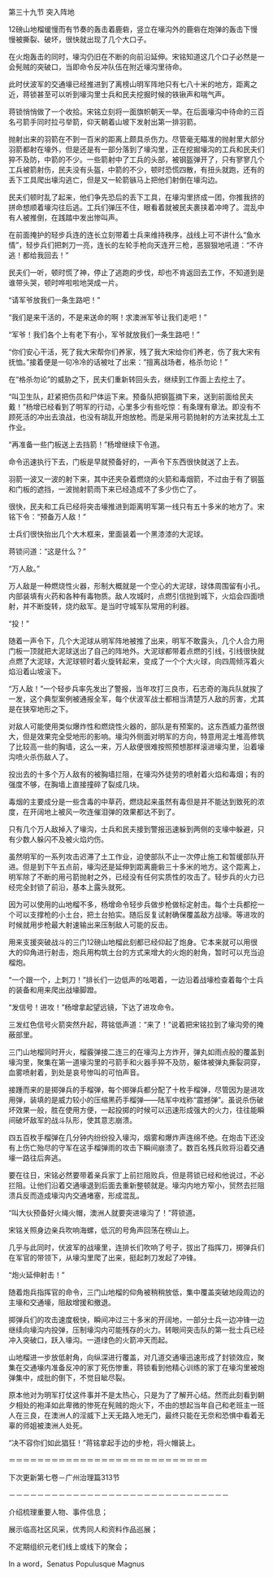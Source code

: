 

第三十九节 突入阵地

12磅山地榴缓慢而有节奏的轰击着鹿砦，竖立在壕沟外的鹿砦在炮弹的轰击下慢慢被撕裂、破坏，很快就出现了几个大口子。

在火炮轰击的同时，壕沟仍旧在不断的向前沿延伸。宋铭知道这几个口子必然是一会髡贼的突破口，当即命令反冲队伍在附近壕沟里待命。

此时伏波军的交通壕已经推进到了离榜山明军阵地只有七八十米的地方，距离之近，蒋锁甚至可以听到壕沟里士兵和民夫挖掘时候的铁锹声和喘气声。

蒋锁悄悄做了一个收拾。宋铭立刻将一面旗帜朝天一举。在后面壕沟中待命的三百名弓箭手同时拉弓举箭，仰天朝着山坡下发射出第一排羽箭。

抛射出来的羽箭在不到一百米的距离上颇具杀伤力。尽管毫无瞄准的抛射里大部分羽箭都射在壕外，但是还是有一部分落到了壕沟里，正在挖掘壕沟的工兵和民夫们猝不及防，中箭的不少。一些箭射中了工兵的头部，被钢盔弹开了，只有寥寥几个工兵被箭射伤，民夫没有头盔，中箭的不少，顿时恐慌四散，有扭头就跑，还有的丢下工具爬出壕沟逃亡，但是又一轮箭镞马上把他们射倒在壕沟边。

民夫们顿时乱了起来，他们争先恐后的丢下工具，在壕沟里挤成一团，你推我挤的拼命想顺着壕沟往后逃。工兵们弹压不住，眼看着就被民夫裹挟着冲垮了。混乱中有人被推倒，在践踏中发出惨叫声。

在前面掩护的轻步兵连的连长立刻带着士兵来维持秩序，战线上可不讲什么“鱼水情”，轻步兵们把刺刀一亮，连长的左轮手枪向天连开三枪，恶狠狠地吼道：“不许逃！都给我回去！”

民夫们一听，顿时慌了神，停止了逃跑的步伐，却也不肯返回去工作，不知道到是谁带头哭，顿时哗啦啦地哭成一片。

“请军爷放我们一条生路吧！”

“我们是来干活的，不是来送命的啊！求澳洲军爷让我们走吧！”

“军爷！我们各个上有老下有小，军爷就放我们一条生路吧！”

“你们安心干活，死了我大宋帮你们养家，残了我大宋给你们养老，伤了我大宋有抚恤。”接着便是一句冷冷的话被吐了出来：“擅离战场者，格杀勿论！”

在“格杀勿论”的威胁之下，民夫们重新转回头去，继续到工作面上去挖土了。

“叫卫生队，赶紧把伤员和尸体运下来。预备队把钢盔摘下来，送到前面给民夫戴！”杨增已经看到了明军的行动，心里多少有些吃惊：有条理有章法。即没有不顾死活的冲出去浪战，也没有胡乱开炮放枪。而是采用弓箭抛射的方法来扰乱土工作业。

“再准备一些门板送上去挡箭！”杨增继续下令道。

命令迅速执行下去，门板是早就预备好的，一声令下东西很快就送了上去。

羽箭一波又一波的射下来，其中还夹杂着燃烧的火箭和毒烟箭，不过由于有了钢盔和门板的遮挡，一波抛射箭雨下来已经造成不了多少伤亡了。

很快，民夫和工兵已经将突击壕推进到距离明军第一线只有五十多米的地方了。宋铭下令：“预备万人敌！”

士兵们很快抬出几个大木框来，里面装着一个黑漆漆的大泥球。

蒋锁问道：“这是什么？”

“万人敌。”

万人敌是一种燃烧性火器，形制大概就是一个空心的大泥球，球体周围留有小孔。内部装填有火药和各种有毒物质。敌人攻城时，点燃引信抛到城下，火焰会四面喷射，并不断旋转，烧灼敌军。是当时守城军队常用的利器。

“投！”

随着一声令下，几个大泥球从明军阵地被推了出来，明军不敢露头，几个人合力用门板一顶就把大泥球送出了自己的阵地外。大泥球都带着点燃的引线，引线很快就点燃了大泥球，大泥球顿时着火旋转起来，变成了一个个大火球，向四周倾泻着火焰沿着山坡滚下。

“万人敌！”一个轻步兵率先发出了警报，当年攻打三良市，石志奇的海兵队就挨了一发，这个典型案例被通报全军，每个伏波军战士都相当清楚万人敌的厉害，尤其是在狭窄地形之下。

对敌人可能使用类似爆炸性和燃烧性火器的，部队是有预案的。这东西威力虽然很大，但是效果完全受地形的影响。壕沟外侧面对明军的方向，特意用泥土堆高修筑了比较高一些的胸墙，这么一来，万人敌便很难按照预想那样滚进壕沟里，沿着壕沟喷火杀伤敌人了。

投出去的十多个万人敌有的被胸墙拦阻，在壕沟外徒劳的喷射着火焰和毒烟；有的强度不够，在胸墙上直接撞碎了裂成几块。

毒烟的主要成分是一些含毒的中草药，燃烧起来虽然有毒但是并不能达到致死的浓度，在开阔地上被风一吹连催泪弹的效果都达不到了。

只有几个万人敌掉入了壕沟，士兵和民夫接到警报迅速躲到两侧的支壕中躲避，只有少数人躲闪不及被火焰灼伤。

虽然明军的一系列攻击迟滞了土工作业，迫使部队不止一次停止施工和暂缓部队开进。但是到下午五点前，壕沟还是延伸到距离鹿砦三十多米的地方。这个距离上，明军除了不断的用弓箭抛射之外，已经没有任何实质性的攻击了。轻步兵的火力已经完全封锁了前沿，基本上露头就死。

因为可以使用的山地榴不多，杨增命令轻步兵做步枪做标定射击。每个士兵都挖一个可以支撑枪的小土台，把土台拍实。随后反复试射确保覆盖敌方战壕。等进攻的时候就用步枪最大射速输出来压制敌人可能的反击。

用来支援突破战斗的三门12磅山地榴此刻都已经仰起了炮身。它本来就可以用很大的仰角进行射击，炮兵用构筑土台的方式来增大的火炮的射角，暂时可以充当迫榴炮。

“一个跟一个，上刺刀！”排长们一边低声的吆喝着，一边沿着战壕检查着每个士兵的装备和用来爬出战壕脚蹬。

“发信号！进攻！”杨增拿起望远镜，下达了进攻命令。

三发红色信号火箭突然升起，蒋铭低声道：“来了！”说着把宋铭拉到了壕沟旁的掩蔽部里。

三门山地榴同时开火，榴霰弹接二连三的在壕沟上方炸开，弹丸如雨点般的覆盖到壕沟里，聚集在第一道壕沟里的弓箭手和火器手猝不及防，躯体被弹丸撕裂洞穿，血雾喷射着，到处是哀号惨叫的可怕声音。

接踵而来的是掷弹兵的手榴弹，每个掷弹兵都分配了十枚手榴弹，尽管因为是进攻用弹，装填的是威力较小的压缩黑药手榴弹――陆军中戏称“震撼弹”。虽说杀伤破坏效果一般，胜在使用方便，一起投掷的时候可以迅速形成强大的火力，往往能瞬间破坏敌军的战斗队形，使其意志崩溃。

四五百枚手榴弹在几分钟内纷纷投入壕沟，烟雾和爆炸声连绵不绝。在炮击下还没有上伤亡殆尽的守军在这手榴弹雨的攻击下瞬间崩溃了。数百名残兵败将沿着交通壕一路往后奔逃。

要在往日，宋铭必然要带着亲兵家丁上前拦阻败兵，但是蒋锁已经和他说过，不必拦阻。让他们沿着交通壕退到后面去重新整顿就是。壕沟内地方窄小，贸然去拦阻溃兵反而造成壕沟内交通堵塞，形成混乱。

“叫大伙预备好火绳火帽，澳洲人就要突进壕沟了！”蒋锁道。

宋铭关照身边亲兵吹响海螺，低沉的号角声回荡在榜山上。

几乎与此同时，伏波军的战壕里，连排长们吹响了号子，拔出了指挥刀，掷弹兵们在军官的带领下，从壕沟里爬了出来，挺起刺刀发起了冲锋。

“炮火延伸射击！”

随着炮兵指挥官的命令，三门山地榴的仰角被稍稍放低，集中覆盖突破地段周边的主壕和交通壕，阻敌增援和撤退。

掷弹兵们的攻击速度极快，瞬间冲过三十多米的开阔地，一部分士兵一边冲锋一边继续向壕沟内投弹，压制壕沟内可能残存的火力。转眼间突击队的第一批士兵已经冲入突破口，跃入壕沟。一道绿色的火箭冲天而起。

山地榴进一步放低射角，向纵深进行覆盖，对几道交通壕迅速形成了封锁效应，聚集在交通壕内准备反冲的家丁死伤惨重，蒋锁看到他精心训练的家丁在壕沟里被炮弹集中，成批的倒下，不觉目眦尽裂。

原本他对为明军打仗这件事并不是太热心，只是为了了解开心结。然而此刻看到朝夕相处的袍泽如此卑微的惨死在髡贼的炮火下，不由的想起当年自己和老班主一班人在三良，在澳洲人的淫威下上天无路入地无门，最终只能在无奈和恐惧中看着无辜的师姐被澳洲人处死。

“决不容你们如此猖狂！”蒋铭拿起手边的步枪，将火帽装上。

＝＝＝＝＝＝＝＝＝＝＝＝＝＝＝＝＝＝＝＝＝＝＝＝＝＝＝＝

下次更新第七卷－广州治理篇313节

－－－－－－－－－－－－－－－－－－－－－－－－－－－－－－－

介绍梳理重要人物、事件信息；

展示临高社区风采，优秀同人和资料作品巡展；

不定期组织元老们线上或线下的聚会；

In a word，Senatus Populusque Magnus

